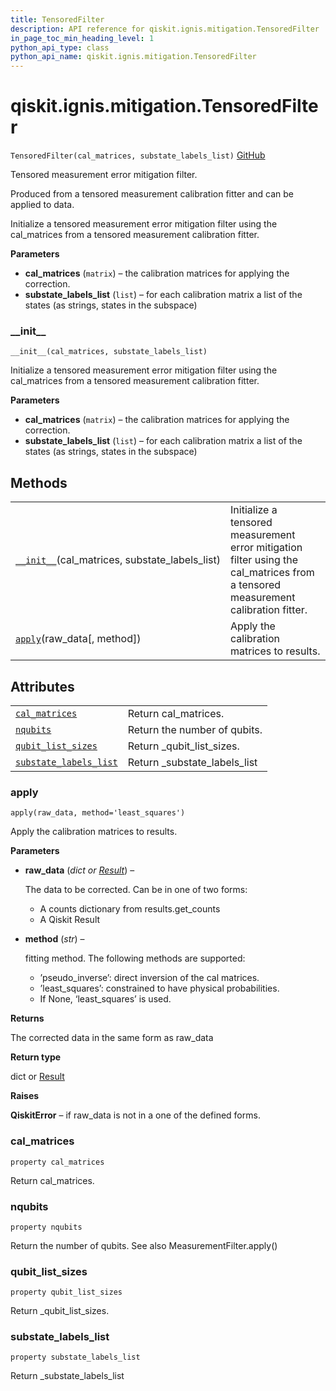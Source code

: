 ```yaml
---
title: TensoredFilter
description: API reference for qiskit.ignis.mitigation.TensoredFilter
in_page_toc_min_heading_level: 1
python_api_type: class
python_api_name: qiskit.ignis.mitigation.TensoredFilter
---
```


<span id="qiskit-ignis-mitigation-tensoredfilter" />

# qiskit.ignis.mitigation.TensoredFilter

<span id="qiskit.ignis.mitigation.TensoredFilter" />

`TensoredFilter(cal_matrices, substate_labels_list)` [GitHub](https://github.com/qiskit-community/qiskit-ignis/tree/stable/0.5/qiskit/ignis/mitigation/measurement/filters.py "view source code")

Tensored measurement error mitigation filter.

Produced from a tensored measurement calibration fitter and can be applied to data.

Initialize a tensored measurement error mitigation filter using the cal\_matrices from a tensored measurement calibration fitter.

**Parameters**

*   **cal\_matrices** (`matrix`) – the calibration matrices for applying the correction.
*   **substate\_labels\_list** (`list`) – for each calibration matrix a list of the states (as strings, states in the subspace)

### \_\_init\_\_

<span id="qiskit.ignis.mitigation.TensoredFilter.__init__" />

`__init__(cal_matrices, substate_labels_list)`

Initialize a tensored measurement error mitigation filter using the cal\_matrices from a tensored measurement calibration fitter.

**Parameters**

*   **cal\_matrices** (`matrix`) – the calibration matrices for applying the correction.
*   **substate\_labels\_list** (`list`) – for each calibration matrix a list of the states (as strings, states in the subspace)

## Methods

|                                                                                                                                                         |                                                                                                                                   |
| ------------------------------------------------------------------------------------------------------------------------------------------------------- | --------------------------------------------------------------------------------------------------------------------------------- |
| [`__init__`](#qiskit.ignis.mitigation.TensoredFilter.__init__ "qiskit.ignis.mitigation.TensoredFilter.__init__")(cal\_matrices, substate\_labels\_list) | Initialize a tensored measurement error mitigation filter using the cal\_matrices from a tensored measurement calibration fitter. |
| [`apply`](#qiskit.ignis.mitigation.TensoredFilter.apply "qiskit.ignis.mitigation.TensoredFilter.apply")(raw\_data\[, method])                           | Apply the calibration matrices to results.                                                                                        |

## Attributes

|                                                                                                                                                      |                                 |
| ---------------------------------------------------------------------------------------------------------------------------------------------------- | ------------------------------- |
| [`cal_matrices`](#qiskit.ignis.mitigation.TensoredFilter.cal_matrices "qiskit.ignis.mitigation.TensoredFilter.cal_matrices")                         | Return cal\_matrices.           |
| [`nqubits`](#qiskit.ignis.mitigation.TensoredFilter.nqubits "qiskit.ignis.mitigation.TensoredFilter.nqubits")                                        | Return the number of qubits.    |
| [`qubit_list_sizes`](#qiskit.ignis.mitigation.TensoredFilter.qubit_list_sizes "qiskit.ignis.mitigation.TensoredFilter.qubit_list_sizes")             | Return \_qubit\_list\_sizes.    |
| [`substate_labels_list`](#qiskit.ignis.mitigation.TensoredFilter.substate_labels_list "qiskit.ignis.mitigation.TensoredFilter.substate_labels_list") | Return \_substate\_labels\_list |

### apply

<span id="qiskit.ignis.mitigation.TensoredFilter.apply" />

`apply(raw_data, method='least_squares')`

Apply the calibration matrices to results.

**Parameters**

*   **raw\_data** (*dict or* [*Result*](qiskit.result.Result "qiskit.result.Result")) –

    The data to be corrected. Can be in one of two forms:

    *   A counts dictionary from results.get\_counts
    *   A Qiskit Result

*   **method** (*str*) –

    fitting method. The following methods are supported:

    *   ’pseudo\_inverse’: direct inversion of the cal matrices.
    *   ’least\_squares’: constrained to have physical probabilities.
    *   If None, ‘least\_squares’ is used.

**Returns**

The corrected data in the same form as raw\_data

**Return type**

dict or [Result](qiskit.result.Result "qiskit.result.Result")

**Raises**

**QiskitError** – if raw\_data is not in a one of the defined forms.

### cal\_matrices

<span id="qiskit.ignis.mitigation.TensoredFilter.cal_matrices" />

`property cal_matrices`

Return cal\_matrices.

### nqubits

<span id="qiskit.ignis.mitigation.TensoredFilter.nqubits" />

`property nqubits`

Return the number of qubits. See also MeasurementFilter.apply()

### qubit\_list\_sizes

<span id="qiskit.ignis.mitigation.TensoredFilter.qubit_list_sizes" />

`property qubit_list_sizes`

Return \_qubit\_list\_sizes.

### substate\_labels\_list

<span id="qiskit.ignis.mitigation.TensoredFilter.substate_labels_list" />

`property substate_labels_list`

Return \_substate\_labels\_list

